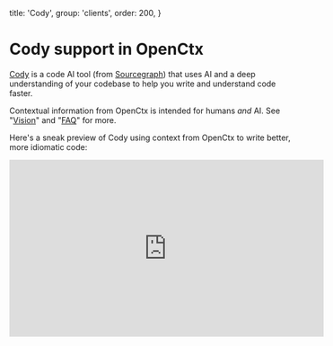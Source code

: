   title: 'Cody',
  group: 'clients',
  order: 200,
}

# Cody support in OpenCtx

[Cody](https://cody.dev) is a code AI tool (from [Sourcegraph](https://sourcegraph.com)) that uses AI and a deep understanding of your codebase to help you write and understand code faster.

Contextual information from OpenCtx is intended for humans _and_ AI. See "[Vision](/docs/vision)" and "[FAQ](/docs/faq)" for more.

Here's a sneak preview of Cody using context from OpenCtx to write better, more idiomatic code:

<iframe width="560" height="315" src="https://www.youtube-nocookie.com/embed/R71wWAzOb0Y?si=UB0Jy016cDB9q_DL" title="YouTube video player" frameborder="0" allow="accelerometer; autoplay; clipboard-write; encrypted-media; gyroscope; picture-in-picture; web-share" allowfullscreen></iframe>
